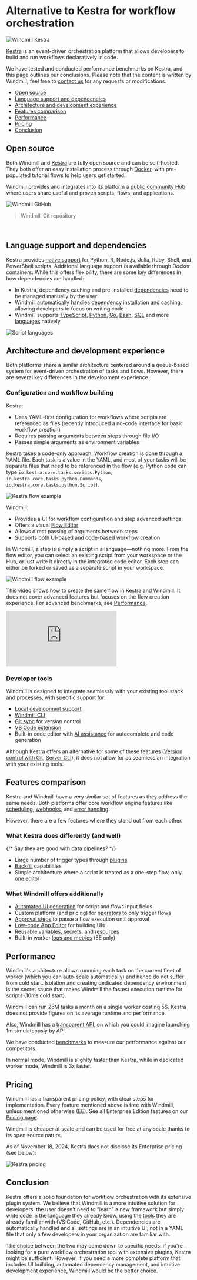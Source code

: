 
# Alternative to Kestra for workflow orchestration

![Windmill Kestra](../assets/compared_to/windmill_kestra.png 'Windmill Kestra')

[Kestra](https://kestra.io) is an event-driven orchestration platform that allows developers to build and run workflows declaratively in code.

We have tested and conducted performance benchmarks on Kestra, and this page outlines our conclusions. Please note that the content is written by Windmill; feel free to [contact us](../misc/6_getting_help/index.mdx) for any requests or modifications.

- [Open source](#open-source)
- [Language support and dependencies](#language-support-and-dependencies)
- [Architecture and development experience](#architecture-and-development-experience)
- [Features comparison](#features-comparison)
- [Performance](#performance)
- [Pricing](#pricing)
- [Conclusion](#conclusion)

## Open source

Both Windmill and [Kestra](https://github.com/kestra-io/kestra) are fully open source and can be self-hosted. They both offer an easy installation process through [Docker](https://www.docker.com/), with pre-populated tutorial flows to help users get started.

Windmill provides and integrates into its platform a [public community Hub](https://hub.windmill.dev/) where users share useful and proven scripts, flows, and applications.

![Windmill GitHub](../assets/compared_to/windmill_gh.png 'Windmill GitHub')

> Windmill Git repository

<br />

<div className="grid grid-cols-2 gap-6 mb-4">
	<DocCard
		title="Self-host Windmill"
		description="Self host Windmill in 2 minutes."
		href="/docs/advanced/self_host/"
	/>
</div>

## Language support and dependencies

Kestra provides [native support](https://kestra.io/docs/workflow-components/tasks/scripts/languages) for Python, R, Node.js, Julia, Ruby, Shell, and PowerShell scripts. Additional language support is available through Docker containers. While this offers flexibility, there are some key differences in how dependencies are handled:

- In Kestra, dependency caching and pre-installed [dependencies](https://kestra.io/docs/workflow-components/tasks/scripts/installing-dependencies) need to be managed manually by the user
- Windmill automatically handles [dependency](../advanced/6_imports/index.mdx) installation and caching, allowing developers to focus on writing code
- Windmill supports [TypeScript](../getting_started/0_scripts_quickstart/1_typescript_quickstart/index.mdx), [Python](../getting_started/0_scripts_quickstart/2_python_quickstart/index.mdx), [Go](../getting_started/0_scripts_quickstart/3_go_quickstart/index.mdx), [Bash](../getting_started/0_scripts_quickstart/4_bash_quickstart/index.mdx), [SQL](../getting_started/0_scripts_quickstart/5_sql_quickstart/index.mdx) and more [languages](../getting_started/0_scripts_quickstart/index.mdx) natively

![Script languages](../../static/images/script_languages.png 'Script languages')

<div className="grid grid-cols-2 gap-6 mb-4">
	<DocCard
		title="Languages"
		description="Windmill supports TypeScript, Python, Go, PHP, Bash, C#, SQL and Rust or launch docker containers."
		href="/docs/getting_started/scripts_quickstart"
	/>
	<DocCard
		title="Dependencies in Windmill"
		description="Learn how Windmill handles dependencies automatically."
		href="/docs/advanced/imports"
	/>
</div>

## Architecture and development experience

Both platforms share a similar architecture centered around a queue-based system for event-driven orchestration of tasks and flows. However, there are several key differences in the development experience.

### Configuration and workflow building

Kestra:

- Uses YAML-first configuration for workflows where scripts are referenced as files (recently introduced a no-code interface for basic workflow creation)
- Requires passing arguments between steps through file I/O
- Passes simple arguments as environment variables

Kestra takes a code-only approach. Workflow creation is done through a YAML file. Each task is a value in the YAML, and most of your tasks will be separate files that need to be referenced in the flow (e.g. Python code can type `io.kestra.core.tasks.scripts.Python`, `io.kestra.core.tasks.python.Commands`, `io.kestra.core.tasks.python.Script`).

![Kestra flow example](../assets/compared_to/flow_kestra.png 'Kestra flow example')

Windmill:

- Provides a UI for workflow configuration and step advanced settings
- Offers a visual [Flow Editor](../flows/1_flow_editor.mdx)
- Allows direct passing of arguments between steps
- Supports both UI-based and code-based workflow creation

In Windmill, a step is simply a script in a language—nothing more. From the flow editor, you can select an existing script from your workspace or the Hub, or just write it directly in the integrated code editor. Each step can either be forked or saved as a separate script in your workspace.

![Windmill flow example](../assets/compared_to/flow_windmill_kestra.png 'Windmill flow example')

This video shows how to create the same flow in Kestra and Windmill. It does not cover advanced features but focuses on the flow creation experience. For advanced benchmarks, see [Performance](#performance).

<iframe
	style={{ aspectRatio: '16/9' }}
	src="https://www.youtube.com/embed/ajzxuK0zT2I"
	title="Flow creation, Kestra vs Windmill"
	frameBorder="0"
	allow="accelerometer; autoplay; clipboard-write; encrypted-media; gyroscope; picture-in-picture; web-share"
	allowFullScreen
	className="border-2 rounded-lg object-cover w-full dark:border-gray-800"
></iframe>

### Developer tools

Windmill is designed to integrate seamlessly with your existing tool stack and processes, with specific support for:

- [Local development support](../advanced/4_local_development/index.mdx)
- [Windmill CLI](../advanced/3_cli/index.mdx)
- [Git sync](../advanced/11_git_sync/index.mdx) for version control
- [VS Code extension](../cli_local_dev/1_vscode-extension/index.mdx)
- Built-in code editor with [AI assistance](../core_concepts/22_ai_generation/index.mdx) for autocomplete and code generation

Although Kestra offers an alternative for some of these features ([Version control with Git](https://kestra.io/docs/version-control-cicd/git), [Server CLI](https://kestra.io/docs/server-cli)), it does not allow for as seamless an integration with your existing tools.

<div className="grid grid-cols-2 gap-6 mb-4">
	<DocCard
		title="Local development"
		description="Develop from various environments such as your terminal, VS Code, and JetBrains IDEs."
		href="/docs/advanced/local_development"
	/>
</div>

## Features comparison

Kestra and Windmill have a very similar set of features as they address the same needs. Both platforms offer core workflow engine features like [scheduling](../core_concepts/1_scheduling/index.mdx), [webhooks](../core_concepts/4_webhooks/index.mdx), and [error handling](../core_concepts/10_error_handling/index.mdx).

However, there are a few features where they stand out from each other.

### What Kestra does differently (and well)

{/* Say they are good with data pipelines? */}

- Large number of trigger types through [plugins](https://kestra.io/plugins)
- [Backfill](https://kestra.io/docs/concepts/backfill) capabilities
- Simple architecture where a script is treated as a one-step flow, only one editor

### What Windmill offers additionally

- [Automated UI generation](../core_concepts/6_auto_generated_uis/index.mdx) for script and flows input fields
- Custom platform (and pricing) for [operators](../core_concepts/16_roles_and_permissions/index.mdx#operator) to only trigger flows
- [Approval steps](../flows/11_flow_approval.mdx) to pause a flow execution until approval
- [Low-code App Editor](../apps/0_app_editor/index.mdx) for building UIs
- Reusable [variables, secrets](../core_concepts/2_variables_and_secrets/index.mdx), and [resources](../core_concepts/3_resources_and_types/index.mdx)
- Built-in worker [logs and metrics](../core_concepts/9_worker_groups/index.mdx#queue-metrics) (EE only)

## Performance

Windmill's architecture allows runnning each task on the current fleet of worker
(which you can auto-scale automatically) and hence do not suffer from cold start.
Isolation and creating dedicated dependency environment is the secret sauce that makes Windmill
the fastest execution runtime for scripts (10ms cold start).

Windmill can run 26M tasks a month on a single worker costing 5$. Kestra does not provide figures on its average runtime and performance.

Also, Windmill has a [transparent API](https://app.windmill.dev/openapi.html#/), on which you could imagine launching 1m simulateously by API.

We have conducted [benchmarks](../misc/3_benchmarks/index.mdx) to measure our performance against our competitors.

In normal mode, Windmill is slighlty faster than Kestra, while in dedicated worker mode, Windmill is 3x faster.

<div className="grid">
	<TaskDurationBarChart
		title="40 lightweight tasks (in seconds)"
		labels={[
			['Airflow'],
			['Kestra'],
			['Prefect'],
			['Temporal'],
			['Windmill', 'Normal'],
			['Windmill', 'Dedicated Worker']
		]}
		rawData={[
			[
				[
					4.335, 3.959, 2.194, 2.192, 1.68, 1.965, 2.377, 2.259, 2.39, 2.6, 2.401, 4.888, 5.118,
					1.64, 2.396, 2.196, 2.488, 1.853, 1.513, 2.575, 2.218, 2.316, 1.933, 2.176, 2.976, 5.192,
					1.684, 2.361, 2.218, 1.409, 2.591, 2.192, 2.328, 2.464, 2.88, 2.394, 2.046, 1.537, 4.988,
					2.784
				],
				[
					0.417, 0.213, 0.203, 0.22, 0.209, 0.262, 0.205, 0.268, 0.209, 0.477, 0.322, 0.817, 0.207,
					0.253, 0.201, 0.226, 0.212, 0.199, 0.207, 0.435, 0.355, 0.408, 0.431, 0.247, 0.461, 0.717,
					0.237, 0.246, 0.194, 0.205, 0.421, 0.312, 0.421, 0.25, 0.251, 0.206, 0.352, 0.21, 0.604,
					0.223
				]
			],
			[
				[
					0.931, 0.03, 0.034, 0.026, 0.06, 0.048, 0.042, 0.023, 0.06, 0.06, 0.018, 0.065, 0.049,
					0.06, 0.032, 0.052, 0.046, 0.039, 0.045, 0.048, 0.035, 0.049, 0.041, 0.044, 0.055, 0.051,
					0.066, 0.057, 0.066, 0.059, 0.027, 0.026, 0.042, 0.041, 0.037, 0.035, 0.05, 0.035, 0.057,
					0.04
				],
				[
					0.035, 0.037, 0.034, 0.04, 0.039, 0.037, 0.036, 0.038, 0.038, 0.034, 0.041, 0.037, 0.037,
					0.041, 0.043, 0.035, 0.035, 0.035, 0.035, 0.036, 0.035, 0.037, 0.035, 0.037, 0.041, 0.038,
					0.035, 0.037, 0.038, 0.034, 0.044, 0.036, 0.038, 0.038, 0.042, 0.041, 0.038, 0.039, 0.036,
					0.039
				]
			],
			[
				[
					1.213, 0.064, 0.061, 0.059, 0.054, 0.053, 0.053, 0.054, 0.055, 0.056, 0.057, 0.064, 0.052,
					0.056, 0.056, 0.058, 0.052, 0.051, 0.054, 0.053, 0.053, 0.055, 0.052, 0.054, 0.062, 0.051,
					0.051, 0.052, 0.051, 0.048, 0.055, 0.057, 0.049, 0.048, 0.055, 0.05, 0.051, 0.05, 0.053,
					0.054
				],
				[
					0.044, 0.041, 0.04, 0.036, 0.035, 0.038, 0.037, 0.061, 0.039, 0.038, 0.04, 0.038, 0.038,
					0.041, 0.039, 0.043, 0.035, 0.035, 0.035, 0.038, 0.037, 0.036, 0.036, 0.038, 0.039, 0.034,
					0.035, 0.037, 0.034, 0.083, 0.035, 0.034, 0.033, 0.034, 0.038, 0.034, 0.034, 0.035, 0.035,
					0.034
				]
			],
			[
				[
					0.009, 0.028, 0.027, 0.029, 0.029, 0.029, 0.03, 0.03, 0.032, 0.028, 0.028, 0.028, 0.029,
					0.041, 0.029, 0.029, 0.077, 0.09, 0.091, 0.093, 0.092, 0.09, 0.092, 0.091, 0.091, 0.091,
					0.091, 0.09, 0.091, 0.093, 0.09, 0.093, 0.092, 0.091, 0.09, 0.092, 0.091, 0.091, 0.091,
					0.092
				],
				[
					0.007, 0.008, 0.008, 0.008, 0.007, 0.008, 0.008, 0.008, 0.008, 0.008, 0.008, 0.008, 0.008,
					0.008, 0.009, 0.009, 0.009, 0.009, 0.008, 0.008, 0.009, 0.008, 0.009, 0.009, 0.009, 0.009,
					0.009, 0.008, 0.009, 0.009, 0.008, 0.009, 0.009, 0.009, 0.009, 0.009, 0.009, 0.009, 0.008,
					0.008
				]
			],
			[
				[
					0.003, 0.046, 0.047, 0.045, 0.048, 0.047, 0.047, 0.047, 0.047, 0.048, 0.046, 0.046, 0.047,
					0.047, 0.047, 0.048, 0.047, 0.047, 0.047, 0.047, 0.048, 0.047, 0.047, 0.047, 0.047, 0.046,
					0.047, 0.047, 0.048, 0.047, 0.047, 0.047, 0.047, 0.049, 0.047, 0.047, 0.048, 0.047, 0.047,
					0.046
				],
				[
					0.056, 0.058, 0.054, 0.054, 0.055, 0.056, 0.056, 0.054, 0.053, 0.055, 0.058, 0.054, 0.055,
					0.054, 0.055, 0.055, 0.053, 0.052, 0.055, 0.056, 0.057, 0.056, 0.055, 0.054, 0.054, 0.055,
					0.053, 0.054, 0.055, 0.068, 0.057, 0.056, 0.054, 0.055, 0.053, 0.055, 0.055, 0.056, 0.056,
					0.059
				]
			],
			[
				[
					0.019, 0.044, 0.044, 0.044, 0.044, 0.045, 0.046, 0.045, 0.045, 0.046, 0.045, 0.046, 0.045,
					0.046, 0.045, 0.046, 0.046, 0.045, 0.045, 0.046, 0.045, 0.045, 0.046, 0.045, 0.046, 0.046,
					0.045, 0.045, 0.046, 0.045, 0.046, 0.045, 0.046, 0.047, 0.046, 0.046, 0.046, 0.045, 0.045,
					0.046
				],
				[
					0.003, 0.004, 0.003, 0.003, 0.003, 0.003, 0.003, 0.003, 0.003, 0.003, 0.003, 0.003, 0.004,
					0.003, 0.003, 0.003, 0.003, 0.003, 0.003, 0.003, 0.003, 0.003, 0.003, 0.003, 0.003, 0.003,
					0.003, 0.003, 0.003, 0.003, 0.003, 0.003, 0.003, 0.003, 0.003, 0.003, 0.003, 0.003, 0.003,
					0.003
				]
			]
		]}
	/>
</div>

<div className="grid grid-cols-2 gap-6 mb-4">
	<DocCard
		title="Benchmarks"
		description="Comparing performance of Airflow, Prefect, Temporal, Kestra and Windmill for 2 representative use cases."
		href="/docs/misc/benchmarks/competitors"
	/>
</div>

## Pricing

Windmill has a transparent pricing policy, with clear steps for implementation. Every feature mentioned above is free with Windmill, unless mentioned otherwise (EE). See all Enterprise Edition features on our [Pricing page](/pricing).

Windmill is cheaper at scale and can be used for free at any scale thanks to its open source nature.

As of November 18, 2024, Kestra does not disclose its Enterprise pricing (see below):

![Kestra pricing](../assets/compared_to/kestra_pricing.png 'Kestra pricing')

<div className="grid grid-cols-2 gap-6 mb-4">
	<DocCard
		title="Pricing"
		description="Windmill's subscription plans and simulations."
		href="/pricing"
	/>
	<DocCard
		title="Plans & How to Upgrade"
		description="Windmill transparently provides the content and pricing of its upgraded plans."
		href="/docs/misc/plans_details"
	/>
</div>

## Conclusion

Kestra offers a solid foundation for workflow orchestration with its extensive plugin system. We believe that Windmill is a more intuitive solution for developers: the user doesn't need to "learn" a new framework but simply write code in the language they already know, using the [tools](#developer-tools) they are already familiar with (VS Code, GitHub, etc.). Dependencies are automatically handled and all settings are in an intuitive UI, not in a YAML file that only a few developers in your organization are familiar with.

The choice between the two may come down to specific needs: if you're looking for a pure workflow orchestration tool with extensive plugins, Kestra might be sufficient. However, if you need a more complete platform that includes UI building, automated dependency management, and intuitive development experience, Windmill would be the better choice.
